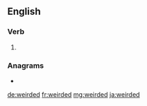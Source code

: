 ==English==

===Verb===
{{head|en|verb form}}

# {{en-past of|weird}}

===Anagrams===
* {{l|en|dewired}}

[[de:weirded]]
[[fr:weirded]]
[[mg:weirded]]
[[ja:weirded]]